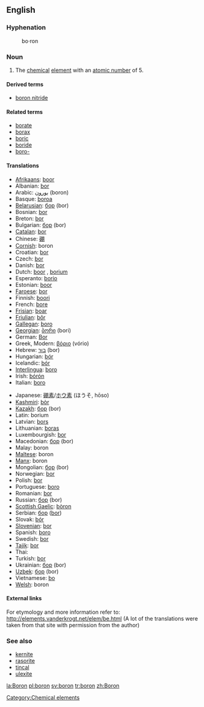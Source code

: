==English==
{{elements|B|beryllium|Be|carbon|C}}
===Hyphenation===
:bo&middot;ron

=== Noun ===
{{en-noun-unc}}
{{wikipedia}}

#The [[chemical]] [[element]] with an [[atomic number]] of 5.

====Derived terms====
*[[boron nitride]]

====Related terms====
*[[borate]]
*[[borax]]
*[[boric]]
*[[boride]]
*[[boro-]]

==== Translations ====
{{top}}
*[[Afrikaans]]: [[boor]]
*Albanian: [[bor]]
*Arabic: [[بورون]] (boron) {{m}}
*Basque: [[boroa]]
*[[Belarusian]]: [[бор]] (bor) {{m}}
*Bosnian: [[bor]]
*Breton: [[bor]]
*Bulgarian: [[бор]] (bor) {{m}}
*[[Catalan]]: [[bor]]
*Chinese: [[硼]]
*[[Cornish]]: boron
*Croatian: [[bor]]
*Czech: [[bor]]
*Danish: [[bor]]
*Dutch: [[boor]] {{n}}, [[borium]] {{n}}
*Esperanto: [[borio]]
*Estonian: [[boor]]
*[[Faroese]]: [[bor]]
*Finnish: [[boori]]
*French: [[bore]] {{m}}
*[[Frisian]]: [[boar]]
*[[Friulian]]: [[bôr]]
*[[Gallegan]]: [[boro]]
*[[Georgian]]: [[ბორი]] (bori)
*German: [[Bor]] {{n}}
*Greek, Modern: [[βόριο]] (vório) {{n}}
*Hebrew: [[בור]] (bor)
*Hungarian: [[bór]]
*Icelandic: [[bór]]
*[[Interlingua]]: [[boro]]
*Irish: [[bórón]]
*Italian: [[boro]] {{m}}
{{mid}}
*Japanese: [[硼素]]/[[ホウ素]] (ほうそ, hōso)
*[[Kashmiri]]: [[bòr]]
*[[Kazakh]]: [[бор]] (bor)
*Latin: borium
*Latvian: [[bors]]
*Lithuanian: [[boras]]
*Luxembourgish: [[bor]]
*Macedonian: [[бор]] (bor)
*Malay: boron
*[[Maltese]]: boron
*[[Manx]]: boron
*Mongolian: [[бор]] (bor)
*Norwegian: [[bor]]
*Polish: [[bor]] {{m}}
*Portuguese: [[boro]] {{m}}
*Romanian: [[bor]] {{n}}
*Russian: [[бор#Russian|бор]] (bor) {{m}}
*[[Scottish Gaelic]]: [[bòron]]
*Serbian: [[бор]] ([[bor]])
*Slovak: [[bór]]
*[[Slovenian]]: [[bor]]
*Spanish: [[boro]] {{m}}
*Swedish: [[bor]]
*[[Tajik]]: [[bor]]
*Thai: {{THchar|[[โบรอน]]}}
*Turkish: [[bor]]
*Ukrainian: [[бор]] (bor)
*[[Uzbek]]: [[бор]] (bor)
*Vietnamese: [[bo]]
*[[Welsh]]: boron
{{bottom}}

====External links====
For etymology and more information refer to:
http://elements.vanderkrogt.net/elem/be.html
(A lot of the translations were taken from that site with permission from the author)

===See also===
*[[kernite]]
*[[rasorite]]
*[[tincal]]
*[[ulexite]]

[[Category:Chemical elements]]

[[la:Boron]]
[[pl:boron]]
[[sv:boron]]
[[tr:boron]]
[[zh:Boron]]